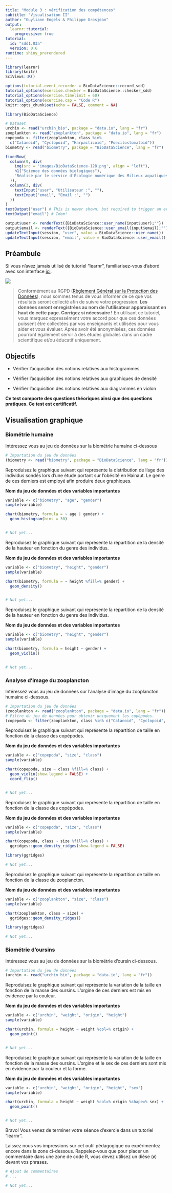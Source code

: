 ```yaml
---
title: "Module 3 : vérification des compétences"
subtitle: "Visualisation II"
author: "Guyliann Engels & Philippe Grosjean"
output:
  learnr::tutorial:
    progressive: true
tutorial:
  id: "sdd1.03a"
  version: 0.6
runtime: shiny_prerendered
---
```


```r
library(learnr)
library(knitr)
SciViews::R()

options(tutorial.event_recorder = BioDataScience::record_sdd)
tutorial_options(exercise.checker = BioDataScience::checker_sdd)
tutorial_options(exercise.timelimit = 60)
tutorial_options(exercise.cap = "Code R")
knitr::opts_chunk$set(echo = FALSE, comment = NA)

library(BioDataScience)

# Dataset
urchin <- read("urchin_bio", package = "data.io", lang = "fr")
zooplankton <- read("zooplankton", package = "data.io", lang = "fr")
copepoda <- filter(zooplankton, class %in%
  c("Calanoid", "Cyclopoid", "Harpacticoid", "Poecilostomatoid"))
biometry <- read("biometry", package = "BioDataScience", lang = "fr")
```

```r
fixedRow(
  column(9, div(
    img(src = 'images/BioDataScience-128.png', align = "left"),
    h1("Science des données biologiques"),
    "Réalisé par le service d'Écologie numérique des Milieux aquatiques, Université de Mons (Belgique)"
  )),
  column(3, div(
    textInput("user", "Utilisateur :", ""),
    textInput("email", "Email :", "")
  ))
)
textOutput("user") # This is newer shown, but required to trigger an event!
textOutput("email") # Idem!
```

```r
output$user <- renderText({BioDataScience::user_name(input$user);""})
output$email <- renderText({BioDataScience::user_email(input$email);""})
updateTextInput(session, "user", value = BioDataScience::user_name())
updateTextInput(session, "email", value = BioDataScience::user_email())
```


## Préambule

Si vous n'avez jamais utilisé de tutoriel "learnr", familiarisez-vous d'abord avec son interface [ici](http://biodatascience-course.sciviews.org/sdd-umons/learnr.html).

![](images/attention.jpg)

> Conformément au RGPD ([Règlement Général sur la Protection des Données](https://ec.europa.eu/info/law/law-topic/data-protection/reform/rules-business-and-organisations/principles-gdpr_fr)), nous sommes tenus de vous informer de ce que vos résultats seront collecté afin de suivre votre progression. **Les données seront enregistrées au nom de l'utilisateur apparaissant en haut de cette page. Corrigez si nécessaire !** En utilisant ce tutoriel, vous marquez expressément votre accord pour que ces données puissent être collectées par vos enseignants et utilisées pour vous aider et vous évaluer. Après avoir été anonymisées, ces données pourront également servir à des études globales dans un cadre scientifique et/ou éducatif uniquement.


## Objectifs

- Vérifier l'acquisition des notions relatives aux histogrammes

- Vérifier l'acquisition des notions relatives aux graphiques de densité

- Vérifier l'acquisition des notions relatives aux diagrammes en violon

**Ce test comporte des questions théoriques ainsi que des questions pratiques. Ce test est certificatif.**

## Visualisation graphique

### Biométrie humaine

Intéressez vous au jeu de données sur la biométrie humaine ci-dessous

```r
# Importation du jeu de données
(biometry <- read("biometry", package = "BioDataScience", lang = "fr"))
```

Reproduisez le graphique suivant qui représente la distribution de l'age des individus sondés lors d'une étude portant sur l'obésité en Hainaut. Le genre de ces derniers est employé afin produire deux graphiques. 

**Nom du jeu de données et des variables importantes** 

```r
variable <- c("biometry", "age", "gender")
sample(variable)
```

```r
chart(biometry, formula = ~ age | gender) +
  geom_histogram(bins = 30)
```

```r

```

```r
# Not yet...
```

Reproduisez le graphique suivant qui représente la répartition de la densité de la hauteur en fonction du genre des individus. 

**Nom du jeu de données et des variables importantes** 

```r
variable <- c("biometry", "height", "gender")
sample(variable)
```

```r
chart(biometry, formula = ~ height %fill=% gender) +
  geom_density()
```

```r

```

```r
# Not yet...
```

Reproduisez le graphique suivant qui représente la répartition de la densité de la hauteur en fonction du genre des individus. 

**Nom du jeu de données et des variables importantes** 

```r
variable <- c("biometry", "height", "gender")
sample(variable)
```

```r
chart(biometry, formula = height ~ gender) +
  geom_violin()
```

```r

```

```r
# Not yet...
```

### Analyse d'image du zooplancton

Intéressez vous au jeu de données sur l'analyse d'image du zooplancton humaine ci-dessous.

```r
# Importation du jeu de données
(zooplankton <- read("zooplankton", package = "data.io", lang = "fr"))
# Filtre du jeu de données pour obtenir uniquement les copépodes.
(copepoda <- filter(zooplankton, class %in% c("Calanoid", "Cyclopoid", "Harpacticoid", "Poecilostomatoid")))
```

Reproduisez le graphique suivant qui représente la répartition de taille en fonction de la classe des copépodes. 

**Nom du jeu de données et des variables importantes** 

```r
variable <- c("copepoda", "size", "class")
sample(variable)
```

```r
chart(copepoda, size ~ class %fill=% class) +
  geom_violin(show.legend = FALSE) +
  coord_flip()
```

```r

```

```r
# Not yet...
```

Reproduisez le graphique suivant qui représente la répartition de taille en fonction de la classe des copépodes. 

**Nom du jeu de données et des variables importantes** 

```r
variable <- c("copepoda", "size", "class")
sample(variable)
```

```r
chart(copepoda, class ~ size %fill=% class) +
  ggridges::geom_density_ridges(show.legend = FALSE) 
```

```r
library(ggridges)

```

```r
# Not yet...
```

Reproduisez le graphique suivant qui représente la répartition de taille en fonction de la classe du zooplancton. 

**Nom du jeu de données et des variables importantes** 

```r
variable <- c("zooplankton", "size", "class")
sample(variable)
```

```r
chart(zooplankton, class ~ size) +
  ggridges::geom_density_ridges() 
```

```r
library(ggridges)

```

```r
# Not yet...
```


### Biométrie d'oursins

Intéressez vous au jeu de données sur la biométrie d'oursin ci-dessous.

```r
# Importation du jeu de données
(urchin <- read("urchin_bio", package = "data.io", lang = "fr"))
```

Reproduisez le graphique suivant qui représente la variation de la taille en fonction de la masse des oursins. L'orgine de ces derniers est mis en évidence par la couleur. 

**Nom du jeu de données et des variables importantes** 

```r
variable <- c("urchin", "weight", "origin", "height")
sample(variable)
```


```r
chart(urchin, formula = height ~ weight %col=% origin) +
  geom_point()
```


```r

```

```r
# Not yet...
```

Reproduisez le graphique suivant qui représente la variation de la taille en fonction de la masse des oursins. L'orgine  et le sex de ces derniers sont mis en évidence par la couleur et la forme. 


**Nom du jeu de données et des variables importantes** 

```r
variable <- c("urchin", "weight", "origin", "height", "sex")
sample(variable)
```


```r
chart(urchin, formula = height ~ weight %col=% origin %shape=% sex) +
  geom_point()
```

```r

```

```r
# Not yet...
```


Bravo! Vous venez de terminer votre séance d'exercie dans un  tutoriel "learnr". 

Laissez nous vos impressions sur cet outil pédagogique ou expérimentez encore dans la zone ci-dessous. Rappelez-vous que pour placer un commentaire dans une zone de code R, vous devez utilisez un dièse (`#`) devant vos phrases.

```r
# Ajout de commentaires 
# ...
```

```r
# Not yet...
```

